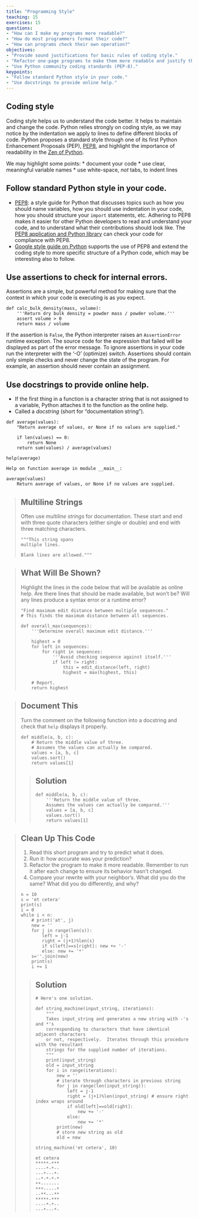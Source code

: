 ```yaml
---
title: "Programming Style"
teaching: 15
exercises: 15
questions:
- "How can I make my programs more readable?"
- "How do most programmers format their code?"
- "How can programs check their own operation?"
objectives:
- "Provide sound justifications for basic rules of coding style."
- "Refactor one-page programs to make them more readable and justify the changes."
- "Use Python community coding standards (PEP-8)."
keypoints:
- "Follow standard Python style in your code."
- "Use docstrings to provide online help."
---
```


<script src="hideOutput_md.js"></script>

<link rel="stylesheet" type="text/css" href="fold.css">

## Coding style

Coding style helps us to understand the code better. It helps to maintain and change the code.
Python relies strongly on coding style, as we may notice by the indentation we apply to lines to define different blocks of code.
Python proposes a standard style through one of its first Python Enhancement Proposals (PEP), [PEP8](https://www.python.org/dev/peps/pep-0008), and highlight the importance of readability in the [Zen of Python](https://www.python.org/dev/peps/pep-0020).

We may highlight some points:
*   document your code
*   use clear, meaningful variable names
*   use white-space, *not* tabs, to indent lines


## Follow standard Python style in your code.

*   [PEP8](https://www.python.org/dev/peps/pep-0008):
    a style guide for Python that discusses topics such as how you should name variables,
    how you should use indentation in your code,
    how you should structure your `import` statements,
    etc.
    Adhering to PEP8 makes it easier for other Python developers to read and understand your code,
    and to understand what their contributions should look like.
    The [PEP8 application and Python library](https://pypi.python.org/pypi/pep8)
    can check your code for compliance with PEP8.
*   [Google style guide on Python](https://google.github.io/styleguide/pyguide.html) 
    supports the use of PEP8 and extend the coding style to more specific structure of 
    a Python code, which may be interesting also to follow.

## Use assertions to check for internal errors.

Assertions are a simple, but powerful method for making sure that the context in which your code is executing is as you expect.

~~~
def calc_bulk_density(mass, volume):
    '''Return dry bulk density = powder mass / powder volume.'''
    assert volume > 0
    return mass / volume
~~~


If the assertion is `False`, the Python interpreter raises an `AssertionError` runtime exception. The source code for the expression that failed will be displayed as part of the error message. To ignore assertions in your code run the interpreter with the '-O' (optimize) switch. Assertions should contain only simple checks and never change the state of the program. For example, an assertion should never contain an assignment.

## Use docstrings to provide online help.

*   If the first thing in a function is a character string
    that is not assigned to a variable,
    Python attaches it to the function as the online help.
*   Called a *docstring* (short for "documentation string").

~~~
def average(values):
    "Return average of values, or None if no values are supplied."

    if len(values) == 0:
        return None
    return sum(values) / average(values)

help(average)
~~~

~~~
Help on function average in module __main__:

average(values)
    Return average of values, or None if no values are supplied.
~~~


> ## Multiline Strings
>
> Often use *multiline strings* for documentation.
> These start and end with three quote characters (either single or double)
> and end with three matching characters.
>
> ~~~
> """This string spans
> multiple lines.
>
> Blank lines are allowed."""
> ~~~
> 


> ## What Will Be Shown?
>
> Highlight the lines in the code below that will be available as online help.
> Are there lines that should be made available, but won't be?
> Will any lines produce a syntax error or a runtime error?
>
> ~~~
> "Find maximum edit distance between multiple sequences."
> # This finds the maximum distance between all sequences.
>
> def overall_max(sequences):
>     '''Determine overall maximum edit distance.'''
>
>     highest = 0
>     for left in sequences:
>         for right in sequences:
>             '''Avoid checking sequence against itself.'''
>             if left != right:
>                 this = edit_distance(left, right)
>                 highest = max(highest, this)
>
>     # Report.
>     return highest
> ~~~
> 


> ## Document This
>
> Turn the comment on the following function into a docstring
> and check that `help` displays it properly.
>
> ~~~
> def middle(a, b, c):
>     # Return the middle value of three.
>     # Assumes the values can actually be compared.
>     values = [a, b, c]
>     values.sort()
>     return values[1]
> ~~~
> 
> > ## Solution
> > <div class="fold s">
> > ~~~
> > def middle(a, b, c):
> >     '''Return the middle value of three.
> >     Assumes the values can actually be compared.'''
> >     values = [a, b, c]
> >     values.sort()
> >     return values[1]
> > ~~~
> > </div>
> 


> ## Clean Up This Code
>
> 1. Read this short program and try to predict what it does.
> 2. Run it: how accurate was your prediction?
> 3. Refactor the program to make it more readable.
>    Remember to run it after each change to ensure its behavior hasn't changed.
> 4. Compare your rewrite with your neighbor's.
>    What did you do the same?
>    What did you do differently, and why?
>
> ~~~
> n = 10
> s = 'et cetera'
> print(s)
> i = 0
> while i < n:
>     # print('at', j)
>     new = ''
>     for j in range(len(s)):
>         left = j-1
>         right = (j+1)%len(s)
>         if s[left]==s[right]: new += '-'
>         else: new += '*'
>     s=''.join(new)
>     print(s)
>     i += 1
> ~~~
> 
>
> > ## Solution
> > <div class="fold s">
> > ~~~
> > # Here's one solution.
> >
> > def string_machine(input_string, iterations):
> >     """
> >     Takes input_string and generates a new string with -'s and *'s
> >     corresponding to characters that have identical adjacent characters
> >     or not, respectively.  Iterates through this procedure with the resultant
> >     strings for the supplied number of iterations.
> >     """
> >     print(input_string)
> >     old = input_string
> >     for i in range(iterations):
> >         new = ''
> >         # iterate through characters in previous string
> >         for j in range(len(input_string)):
> >             left = j-1
> >             right = (j+1)%len(input_string) # ensure right index wraps around
> >             if old[left]==old[right]:
> >                 new += '-'
> >             else:
> >                 new += '*'
> >         print(new)
> >         # store new string as old
> >         old = new
> >
> > string_machine('et cetera', 10)
> > ~~~
> > </div>
> > 
> > ~~~
> > et cetera
> > *****-***
> > ----*-*--
> > ---*---*-
> > --*-*-*-*
> > **-------
> > ***-----*
> > --**---**
> > *****-***
> > ----*-*--
> > ---*---*-
> > ~~~
> > 
> 
